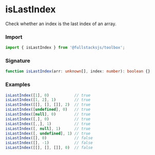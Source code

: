 # isLastIndex

Check whether an index is the last index of an array.

### Import

```typescript copy
import { isLastIndex } from '@fullstacksjs/toolbox';
```

### Signature

```typescript copy
function isLastIndex(arr: unknown[], index: number): boolean {}
```

### Examples

```typescript copy
isLastIndex([1], 0)           // true
isLastIndex([1, 2], 1)        // true
isLastIndex([[], [], []], 2)  // true
isLastIndex([undefined], 0)   // true
isLastIndex([null], 0)        // true
isLastIndex([,], 0)           // true
isLastIndex([,,], 1)          // true
isLastIndex([, null], 1)      // true
isLastIndex([, undefined], 1) // true
isLastIndex([], 0)            // false
isLastIndex([], -1)           // false
isLastIndex([[], [], []], 0)  // false
```
